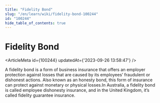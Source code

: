 ```yaml
---
title: "Fidelity Bond"
slug: "/en/learn/wiki/fidelity-bond-100244"
id: "100244"
hide_table_of_contents: true
---
```



# Fidelity Bond

<ArticleMeta id={100244} updatedAt={'2023-09-26 13:58:47'} />
<div className='border-solid border-b border-t-0 my-4 border-[var(--ifm-color-gray-300)]' />

A fidelity bond is a form of business insurance that offers an employer protection against losses that are caused by its employees’ fraudulent or dishonest actions. Also known as an honesty bond, this form of insurance can protect against monetary or physical losses.In Australia, a fidelity bond is called employee dishonesty insurance, and in the United Kingdom, it’s called fidelity guarantee insurance.
